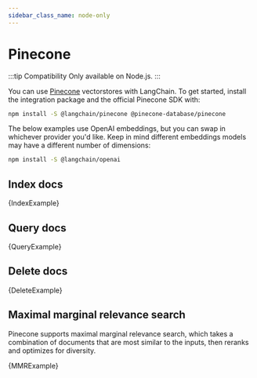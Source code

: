 ```yaml
---
sidebar_class_name: node-only
---
```


# Pinecone

:::tip Compatibility
Only available on Node.js.
:::

You can use [Pinecone](https://www.pinecone.io/) vectorstores with LangChain.
To get started, install the integration package and the official Pinecone SDK with:


<IntegrationInstallTooltip></IntegrationInstallTooltip>

```bash npm2yarn
npm install -S @langchain/pinecone @pinecone-database/pinecone
```

The below examples use OpenAI embeddings, but you can swap in whichever provider you'd like.
Keep in mind different embeddings models may have a different number of dimensions:

```bash npm2yarn
npm install -S @langchain/openai
```

## Index docs


<CodeBlock language="typescript">{IndexExample}</CodeBlock>

## Query docs


<CodeBlock language="typescript">{QueryExample}</CodeBlock>

## Delete docs


<CodeBlock language="typescript">{DeleteExample}</CodeBlock>

## Maximal marginal relevance search

Pinecone supports maximal marginal relevance search, which takes a combination of documents
that are most similar to the inputs, then reranks and optimizes for diversity.


<CodeBlock language="typescript">{MMRExample}</CodeBlock>
